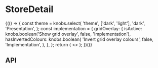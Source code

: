 
<Meta title="Components/StoreDetail" component={StoreDetail} />

# StoreDetail

<Canvas>
  <Story name="Base component">
    {(() => {
      const theme = knobs.select(
        'theme',
        ['dark', 'light'],
        'dark',
        'Presentation',
      );
      const implementation = {
        gridOverlay: {
          isActive: knobs.boolean('Show grid overlay', false, 'Implementation'),
          hasInvertedColours: knobs.boolean(
            'Invert grid overlay colours',
            false,
            'Implementation',
          ),
        },
      };
      return (
        <>
          <GoogleMapsContextProvider
            apiKey={constants.GOOGLE_MAPS.DEVELOPMENT_API_KEY}
          >
            <StoreDetail theme={theme} />
          </GoogleMapsContextProvider>
          <StorybookGridOverlay {...implementation.gridOverlay} />
        </>
      );
    })()}
  </Story>
</Canvas>

## API

<ArgsTable of={StoreDetail} />
